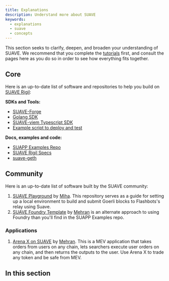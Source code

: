 ```yaml
---
title: Explanations
description: Understand more about SUAVE
keywords:
  - explanations
  - suave
  - concepts
---
```



This section seeks to clarify, deepen, and broaden your understanding of SUAVE. We recommend that you complete the [tutorials](/tutorials) first, and consult the pages here as you do so in order to see how everything fits together.

## Core

Here is an up-to-date list of software and repositories to help you build on [SUAVE Rigil](/technical/specs/rigil):

**SDKs and Tools:**

- [SUAVE-Forge](/resources/forge)
- [Golang SDK](/resources/golang-sdk)
- [SUAVE-viem Typescript SDK](/resources/typescript-sdk)
- [Example script to deploy and test](/tutorials/send-transactions)

**Docs, examples and code:**

- [SUAPP Examples Repo](https://github.com/flashbots/suapp-examples)
- [SUAVE Rigil Specs](/technical/specs/rigil)
- [suave-geth](https://github.com/flashbots/suave-geth)

## Community 

Here is an up-to-date list of software built by the SUAVE community:

1. [SUAVE Playground](https://github.com/halo3mic/suave-playground) by [Miha](https://twitter.com/MihaLotric). This repository serves as a guide for setting up a local environment to build and submit Goerli blocks to Flashbots's relay using Suave.
2. [SUAVE Foundry Template](https://github.com/mehranhydary/suave-template) by [Mehran](https://twitter.com/mehranhydary) is an alternate approach to using Foundry than you'll find in the SUAPP Examples repo.

### Applications

1. [Arena X on SUAVE](https://github.com/mehranhydary/arena-suave) by [Mehran](https://twitter.com/mehranhydary/status/1727849740333703310). This is a MEV application that takes orders from users on any chain, lets searchers execute user orders on any chain, and then returns the outputs to the user. Use Arena X to trade any token and be safe from MEV.

## In this section

<DocCardList />